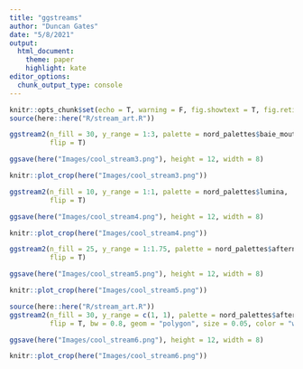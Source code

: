 ```yaml
---
title: "ggstreams"
author: "Duncan Gates"
date: "5/8/2021"
output:
  html_document:
    theme: paper
    highlight: kate
editor_options:
  chunk_output_type: console
---
```


```r
knitr::opts_chunk$set(echo = T, warning = F, fig.showtext = T, fig.retina = 1)
source(here::here("R/stream_art.R"))
```


```r
ggstream2(n_fill = 30, y_range = 1:3, palette = nord_palettes$baie_mouton,
          flip = T)

ggsave(here("Images/cool_stream3.png"), height = 12, width = 8)

knitr::plot_crop(here("Images/cool_stream3.png"))
```


```r
ggstream2(n_fill = 10, y_range = 1:1, palette = nord_palettes$lumina,
          flip = T)

ggsave(here("Images/cool_stream4.png"), height = 12, width = 8)

knitr::plot_crop(here("Images/cool_stream4.png"))
```


```r
ggstream2(n_fill = 25, y_range = 1:1.75, palette = nord_palettes$afternoon_prarie,
          flip = T)

ggsave(here("Images/cool_stream5.png"), height = 12, width = 8)

knitr::plot_crop(here("Images/cool_stream5.png"))
```


```r
source(here::here("R/stream_art.R"))
ggstream2(n_fill = 30, y_range = c(1, 1), palette = nord_palettes$afternoon_prarie,
          flip = T, bw = 0.8, geom = "polygon", size = 0.05, color = "white")
```









```r
ggsave(here("Images/cool_stream6.png"), height = 12, width = 8)

knitr::plot_crop(here("Images/cool_stream6.png"))
```

